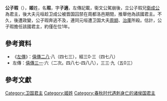 {{Emperorcn box
|圖像=
|圖說=
|名稱=公子瑕 (衛國)
|姓名=姬瑕
|諡號=无
|政權=[[卫國|卫國]]
|出生日期=？
|逝世日期=前632年
|在位=前632年
|父=衛文公
}}
'''公子瑕'''（{{bd|？||前632年||catIdx=J姬}}），'''姬'''姓，名'''瑕'''，字'''子適'''，左傳記載，衞文公駕崩後，立公子瑕兄[[衛成公|衛成公]]為君主，後大夫元咺趁卫成公被晋国囚禁在周都洛邑期間，推舉他為該國君主。不久，後遭政變，公子瑕奔逃不及，連同元咺遭卫国大夫[[周颛|周颛]]、[[治廑|治廑]]所殺。估計，公子瑕擔任該國君主，約僅在位1年。

== 參考資料 ==
*《[[左傳|左傳]]》：[[:s:左氏春秋傳/僖公|僖]][[:s:左氏春秋傳/僖公#僖公二十八年|傳二八]]·八（四七三），經三0·三（四七八）
*左傳：[[:s:左氏春秋傳/僖公#僖公三十一年|僖傳三一]]·六（二次。四八七-四八八），三三·九（五0三）
{{start box}}
{{s-before|[[衞成公|衞成公]]}}
{{s-title|[[春秋时期|春秋]][[衞國|衞國]]君主|前632年}}
{{s-after|[[衞成公|衞成公]]}}
{{end box}}
{{卫国君主}}

==參考文獻==

{{中國君主小作品}}
[[Category:卫国君主|Category:卫国君主]]
[[Category:姬姓|Category:姬姓]]
[[Category:春秋时代遇刺身亡的诸侯国君主|Category:春秋时代遇刺身亡的诸侯国君主]]